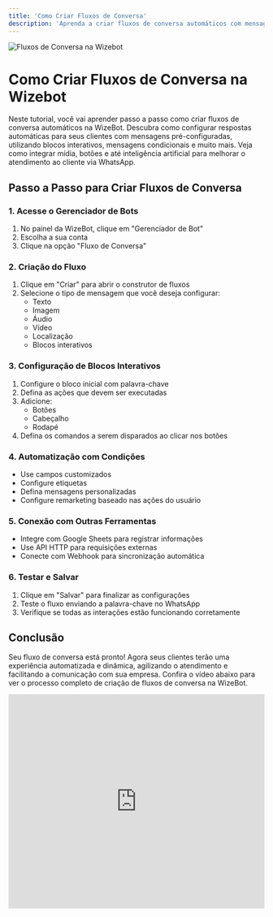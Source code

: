 ```yaml
---
title: 'Como Criar Fluxos de Conversa'
description: 'Aprenda a criar fluxos de conversa automáticos com mensagens pré-configuradas, blocos interativos e inteligência artificial'
---
```


<Frame>
  <img src="/images/geral/capa05.png" alt="Fluxos de Conversa na Wizebot" />
</Frame>

# Como Criar Fluxos de Conversa na Wizebot

Neste tutorial, você vai aprender passo a passo como criar fluxos de conversa automáticos na WizeBot. Descubra como configurar respostas automáticas para seus clientes com mensagens pré-configuradas, utilizando blocos interativos, mensagens condicionais e muito mais. Veja como integrar mídia, botões e até inteligência artificial para melhorar o atendimento ao cliente via WhatsApp.

## Passo a Passo para Criar Fluxos de Conversa

### 1. Acesse o Gerenciador de Bots
1. No painel da WizeBot, clique em "Gerenciador de Bot"
2. Escolha a sua conta
3. Clique na opção "Fluxo de Conversa"

### 2. Criação do Fluxo
1. Clique em "Criar" para abrir o construtor de fluxos
2. Selecione o tipo de mensagem que você deseja configurar:
   - Texto
   - Imagem
   - Áudio
   - Vídeo
   - Localização
   - Blocos interativos

### 3. Configuração de Blocos Interativos
1. Configure o bloco inicial com palavra-chave
2. Defina as ações que devem ser executadas
3. Adicione:
   - Botões
   - Cabeçalho
   - Rodapé
4. Defina os comandos a serem disparados ao clicar nos botões

### 4. Automatização com Condições
- Use campos customizados
- Configure etiquetas
- Defina mensagens personalizadas
- Configure remarketing baseado nas ações do usuário

### 5. Conexão com Outras Ferramentas
- Integre com Google Sheets para registrar informações
- Use API HTTP para requisições externas
- Conecte com Webhook para sincronização automática

### 6. Testar e Salvar
1. Clique em "Salvar" para finalizar as configurações
2. Teste o fluxo enviando a palavra-chave no WhatsApp
3. Verifique se todas as interações estão funcionando corretamente

## Conclusão

Seu fluxo de conversa está pronto! Agora seus clientes terão uma experiência automatizada e dinâmica, agilizando o atendimento e facilitando a comunicação com sua empresa. Confira o vídeo abaixo para ver o processo completo de criação de fluxos de conversa na WizeBot.

<iframe
  width="100%"
  height="422"
  src="https://www.youtube.com/embed/LKrP1Dcy9LY"
  title="Como Criar Fluxos de Conversa na Wizebot"
  frameborder="0"
  allow="accelerometer; autoplay; clipboard-write; encrypted-media; gyroscope; picture-in-picture"
  allowfullscreen
></iframe>
